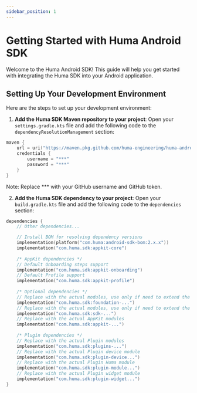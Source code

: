 ```yaml
---
sidebar_position: 1
---
```


# Getting Started with Huma Android SDK

Welcome to the Huma Android SDK! This guide will help you get started with integrating the Huma SDK into your Android application.

## Setting Up Your Development Environment

Here are the steps to set up your development environment:

1. **Add the Huma SDK Maven repository to your project**: Open your `settings.gradle.kts` file and add the following code to the `dependencyResolutionManagement` section:

```kotlin
maven {
    url = uri("https://maven.pkg.github.com/huma-engineering/huma-android-sdk")
    credentials {
        username = "***"
        password = "***"
    }
}
```
Note: Replace *** with your GitHub username and GitHub token.

2. **Add the Huma SDK dependency to your project**: Open your `build.gradle.kts` file and add the following code to the `dependencies` section:

```kotlin
dependencies {
    // Other dependencies...

    // Install BOM for resolving dependency versions
    implementation(platform("com.huma:android-sdk-bom:2.x.x"))
    implementation("com.huma.sdk:appkit-core")
    
    /* AppKit dependencies */
    // Default Onboarding steps support
    implementation("com.huma.sdk:appkit-onboarding")
    // Default Profile support
    implementation("com.huma.sdk:appkit-profile")
    
    /* Optional dependencies */
    // Replace with the actual modules, use only if need to extend the Foundation layer
    implementation("com.huma.sdk:foundation-...")
    // Replace with the actual modules, use only if need to extend the SDK layer
    implementation("com.huma.sdk:sdk-...")
    // Replace with the actual AppKit modules
    implementation("com.huma.sdk:appkit-...")
    
    /* Plugin dependencies */
    // Replace with the actual Plugin modules
    implementation("com.huma.sdk:plugins-...")
    // Replace with the actual Plugin device module
    implementation("com.huma.sdk:plugin-device...")
    // Replace with the actual Plugin Huma module
    implementation("com.huma.sdk:plugin-module...")
    // Replace with the actual Plugin widget module
    implementation("com.huma.sdk:plugin-widget...")
}
```

